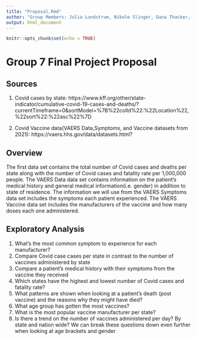 ```yaml
---
title: "Proposal.Rmd"
author: "Group Members: Julia Lundstrum, Nikole Slinger, Dana Thacker, Andrew Fahmy, and Zack Larson"
output: html_document
---
```


```r
knitr::opts_chunk$set(echo = TRUE)
```

# Group 7 Final Project Proposal
## Sources
1. Covid cases by state: https://www.kff.org/other/state-indicator/cumulative-covid-19-cases-and-deaths/?currentTimeframe=0&sortModel=%7B%22colId%22:%22Location%22,%22sort%22:%22asc%22%7D

2. Covid Vaccine data(VAERS Data,Symptoms, and Vaccine datasets from 2021): https://vaers.hhs.gov/data/datasets.html?

## Overview
The first data set contains the total number of Covid cases and deaths per state along with the number of Covid cases and fatality rate per 1,000,000 people. The VAERS Data data set contains information on the patient's medical history and general medical information(i.e. gender) in addition to state of residence. The information we will use from the VAERS Symptoms data set includes the symptoms each patient experienced. The VAERS Vaccine data set includes the manufacturers of the vaccine and how many doses each one administered. 

## Exploratory Analysis
1. What's the most common symptom to experience for each manufacturer?
2. Compare Covid case cases per state in contrast to the number of vaccines administered by state
3. Compare a patient's medical history with their symptoms from the vaccine they received
4. Which states have the highest and lowest number of Covid cases and fatality rate?
5. What patterns are shown when looking at a patient's death (post vaccine) and the reasons why they might have died?
6. What age group has gotten the most vaccines?
7. What is the most popular vaccine manufacturer per state?
8. Is there a trend on the number of vaccines administered per day? By state and nation wide?
We can break these questions down even further when looking at age brackets and gender
